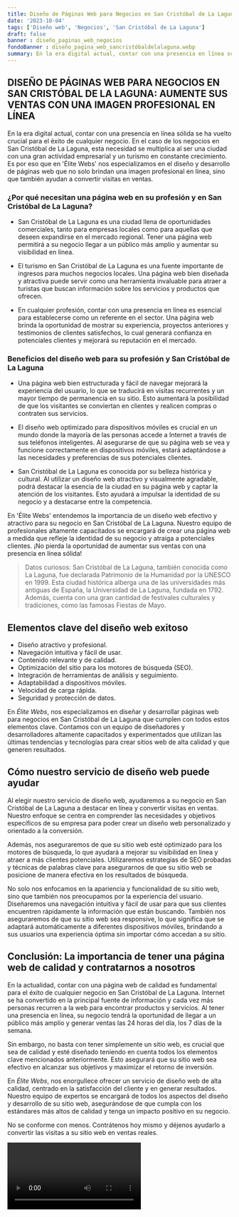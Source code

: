 ```yaml
---
title: Diseño de Páginas Web para Negocios en San Cristóbal de La Laguna
date: '2023-10-04'
tags: ['Diseño web', 'Negocios', 'San Cristóbal de La Laguna']
draft: false
banner : diseño_paginas_web_negocios
fondoBanner : diseño_pagina_web_sancristóbaldelalaguna.webp
summary: En la era digital actual, contar con una presencia en línea sólida se ha vuelto crucial para el éxito de cualquier negocio. En el caso de los negocios en San Cristóbal de La Laguna, esta necesidad se multiplica al ser una ciudad con una gran actividad empresarial y un turismo en constante crecimiento. Es por eso que en 'Élite Webs' nos especializamos en el diseño y desarrollo de páginas web que no solo brindan una imagen profesional en línea, sino que también ayudan a convertir visitas en ventas.
---
```


## DISEÑO DE PÁGINAS WEB PARA NEGOCIOS EN SAN CRISTÓBAL DE LA LAGUNA: AUMENTE SUS VENTAS CON UNA IMAGEN PROFESIONAL EN LÍNEA

En la era digital actual, contar con una presencia en línea sólida se ha vuelto crucial para el éxito de cualquier negocio. En el caso de los negocios en San Cristóbal de La Laguna, esta necesidad se multiplica al ser una ciudad con una gran actividad empresarial y un turismo en constante crecimiento. Es por eso que en 'Élite Webs' nos especializamos en el diseño y desarrollo de páginas web que no solo brindan una imagen profesional en línea, sino que también ayudan a convertir visitas en ventas.

### ¿Por qué necesitan una página web en su profesión y en San Cristóbal de La Laguna?

- San Cristóbal de La Laguna es una ciudad llena de oportunidades comerciales, tanto para empresas locales como para aquellas que deseen expandirse en el mercado regional. Tener una página web permitirá a su negocio llegar a un público más amplio y aumentar su visibilidad en línea.

- El turismo en San Cristóbal de La Laguna es una fuente importante de ingresos para muchos negocios locales. Una página web bien diseñada y atractiva puede servir como una herramienta invaluable para atraer a turistas que buscan información sobre los servicios y productos que ofrecen.

- En cualquier profesión, contar con una presencia en línea es esencial para establecerse como un referente en el sector. Una página web brinda la oportunidad de mostrar su experiencia, proyectos anteriores y testimonios de clientes satisfechos, lo cual generará confianza en potenciales clientes y mejorará su reputación en el mercado.

### Beneficios del diseño web para su profesión y San Cristóbal de La Laguna

- Una página web bien estructurada y fácil de navegar mejorará la experiencia del usuario, lo que se traducirá en visitas recurrentes y un mayor tiempo de permanencia en su sitio. Esto aumentará la posibilidad de que los visitantes se conviertan en clientes y realicen compras o contraten sus servicios.

- El diseño web optimizado para dispositivos móviles es crucial en un mundo donde la mayoría de las personas accede a Internet a través de sus teléfonos inteligentes. Al asegurarse de que su página web se vea y funcione correctamente en dispositivos móviles, estará adaptándose a las necesidades y preferencias de sus potenciales clientes.

- San Cristóbal de La Laguna es conocida por su belleza histórica y cultural. Al utilizar un diseño web atractivo y visualmente agradable, podrá destacar la esencia de la ciudad en su página web y captar la atención de los visitantes. Esto ayudará a impulsar la identidad de su negocio y a destacarse entre la competencia.

En 'Élite Webs' entendemos la importancia de un diseño web efectivo y atractivo para su negocio en San Cristóbal de La Laguna. Nuestro equipo de profesionales altamente capacitados se encargará de crear una página web a medida que refleje la identidad de su negocio y atraiga a potenciales clientes. ¡No pierda la oportunidad de aumentar sus ventas con una presencia en línea sólida!

> Datos curiosos: San Cristóbal de La Laguna, también conocida como La Laguna, fue declarada Patrimonio de la Humanidad por la UNESCO en 1999. Esta ciudad histórica alberga una de las universidades más antiguas de España, la Universidad de La Laguna, fundada en 1792. Además, cuenta con una gran cantidad de festivales culturales y tradiciones, como las famosas Fiestas de Mayo.

<GifSeo />

<Cta />

## Elementos clave del diseño web exitoso

- Diseño atractivo y profesional.
- Navegación intuitiva y fácil de usar.
- Contenido relevante y de calidad.
- Optimización del sitio para los motores de búsqueda (SEO).
- Integración de herramientas de análisis y seguimiento.
- Adaptabilidad a dispositivos móviles.
- Velocidad de carga rápida.
- Seguridad y protección de datos.

En *Élite Webs*, nos especializamos en diseñar y desarrollar páginas web para negocios en San Cristóbal de La Laguna que cumplen con todos estos elementos clave. Contamos con un equipo de diseñadores y desarrolladores altamente capacitados y experimentados que utilizan las últimas tendencias y tecnologías para crear sitios web de alta calidad y que generen resultados.

## Cómo nuestro servicio de diseño web puede ayudar

Al elegir nuestro servicio de diseño web, ayudaremos a su negocio en San Cristóbal de La Laguna a destacar en línea y convertir visitas en ventas. Nuestro enfoque se centra en comprender las necesidades y objetivos específicos de su empresa para poder crear un diseño web personalizado y orientado a la conversión.

Además, nos aseguraremos de que su sitio web esté optimizado para los motores de búsqueda, lo que ayudará a mejorar su visibilidad en línea y atraer a más clientes potenciales. Utilizaremos estrategias de SEO probadas y técnicas de palabras clave para asegurarnos de que su sitio web se posicione de manera efectiva en los resultados de búsqueda.

No solo nos enfocamos en la apariencia y funcionalidad de su sitio web, sino que también nos preocupamos por la experiencia del usuario. Diseñaremos una navegación intuitiva y fácil de usar para que sus clientes encuentren rápidamente la información que están buscando. También nos aseguraremos de que su sitio web sea responsive, lo que significa que se adaptará automáticamente a diferentes dispositivos móviles, brindando a sus usuarios una experiencia óptima sin importar cómo accedan a su sitio.

## Conclusión: La importancia de tener una página web de calidad y contratarnos a nosotros

En la actualidad, contar con una página web de calidad es fundamental para el éxito de cualquier negocio en San Cristóbal de La Laguna. Internet se ha convertido en la principal fuente de información y cada vez más personas recurren a la web para encontrar productos y servicios. Al tener una presencia en línea, su negocio tendrá la oportunidad de llegar a un público más amplio y generar ventas las 24 horas del día, los 7 días de la semana.

Sin embargo, no basta con tener simplemente un sitio web, es crucial que sea de calidad y esté diseñado teniendo en cuenta todos los elementos clave mencionados anteriormente. Esto asegurará que su sitio web sea efectivo en alcanzar sus objetivos y maximizar el retorno de inversión.

En *Élite Webs*, nos enorgullece ofrecer un servicio de diseño web de alta calidad, centrado en la satisfacción del cliente y en generar resultados. Nuestro equipo de expertos se encargará de todos los aspectos del diseño y desarrollo de su sitio web, asegurándose de que cumpla con los estándares más altos de calidad y tenga un impacto positivo en su negocio.

No se conforme con menos. Contrátenos hoy mismo y déjenos ayudarlo a convertir las visitas a su sitio web en ventas reales.

<Video />

<CtaBot job='Negocios' city='San Cristóbal de La Laguna'/>

<Gmaps query='San Cristóbal de La Laguna+españa+maps' />